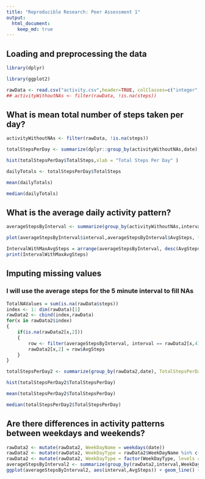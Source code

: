 ```yaml
---
title: "Reproducible Research: Peer Assessment 1"
output: 
  html_document:
    keep_md: true
---
```



## Loading and preprocessing the data
```r
library(dplyr)
```

```r
library(ggplot2)
```

```r
rawData <- read.csv("activity.csv",header=TRUE, colClasses=c("integer","Date","integer"))
## activityWithoutNAs <- filter(rawData, !is.na(steps))
```


## What is mean total number of steps taken per day?

```r
activityWithoutNAs <- filter(rawData, !is.na(steps))

totalStepsPerDay <- summarize(dplyr::group_by(activityWithoutNAs,date), TotalSteps = sum(steps))

hist(totalStepsPerDay$TotalSteps,xlab = "Total Steps Per Day" )
```

```r
dailyTotals <- totalStepsPerDay$TotalSteps

mean(dailyTotals)
```

```r
median(dailyTotals)
```

## What is the average daily activity pattern?
```r
averageStepsByInterval <- summarize(group_by(activityWithoutNAs,interval), AvgSteps = mean(steps))

plot(averageStepsByInterval$interval,averageStepsByInterval$AvgSteps, type="l")
```

```r
IntervalWithMaxAvgSteps = arrange(averageStepsByInterval, desc(AvgSteps))[1,1]
print(IntervalWithMaxAvgSteps)
```


## Imputing missing values
### I will use the average steps for the 5 minute interval to fill NAs

```r
TotalNAValues = sum(is.na(rawData$steps))
index <- 1: dim(rawData)[1]
rawData2 <- cbind(index,rawData)
for(x in rawData2$index)
{
    if(is.na(rawData2[x,2]))
    {
        row <- filter(averageStepsByInterval, interval == rawData2[x,4])
        rawData2[x,2] = row$AvgSteps
    }  
}

totalStepsPerDay2 <- summarize(group_by(rawData2,date), TotalStepsPerDay= sum(steps))

hist(totalStepsPerDay2$TotalStepsPerDay)
```

```r
mean(totalStepsPerDay2$TotalStepsPerDay)
```

```r
median(totalStepsPerDay2$TotalStepsPerDay)
```


## Are there differences in activity patterns between weekdays and weekends?
```r
rawData2 <- mutate(rawData2, WeekDayName = weekdays(date))
rawData2 <- mutate(rawData2, WeekDayType = rawData2$WeekDayName %in% c("Saturday","Sunday"))
rawData2 <- mutate(rawData2, WeekDayType = factor(WeekDayType, levels = c(FALSE,TRUE), labels = c("weekend","weekday")))
averageStepsByInterval2 <- summarize(group_by(rawData2,interval,WeekDayType), AvgSteps = mean(steps))
ggplot(averageStepsByInterval2, aes(interval,AvgSteps)) + geom_line() +  facet_grid(WeekDayType~.)
```